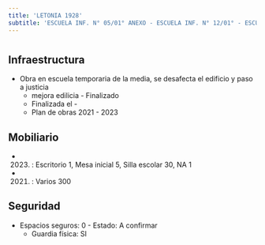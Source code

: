 ```yaml
---
title: 'LETONIA 1928'
subtitle: 'ESCUELA INF. N° 05/01° ANEXO - ESCUELA INF. N° 12/01° - ESCUELA INF. N° 05/01°'
---
```


#
## Infraestructura

* Obra en escuela temporaria de la media, se desafecta el edificio y paso a justicia 
    + mejora edilicia - Finalizado 
    + Finalizada el - 
    + Plan de obras 2021 - 2023 






## Mobiliario

*  (2023) : Escritorio 1, Mesa inicial 5, Silla escolar 30, NA 1 

*  (2021) : Varios 300 





## Seguridad

*  Espacios seguros: 0 - Estado: A confirmar 
    + Guardia física: SI



